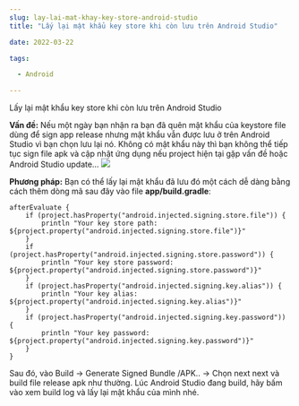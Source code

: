 ```yaml
--- 
slug: lay-lai-mat-khay-key-store-android-studio
title: "Lấy lại mật khẩu key store khi còn lưu trên Android Studio"

date: 2022-03-22

tags: 

  - Android

---
```



Lấy lại mật khẩu key store khi còn lưu trên Android Studio

**Vấn đề:**
Nếu một ngày bạn nhận ra bạn đã quên mật khẩu của keystore file dùng để sign app release nhưng mật khẩu vẫn được lưu ở trên Android Studio vì bạn chọn lưu lại nó. Không có mật khẩu này thì bạn không thể tiếp tục sign file apk và cập nhật ứng dụng nếu project hiện tại gặp vấn đề hoặc Android Studio update…
![](image.png)


**Phương pháp:** 
Bạn có thể lấy lại mật khẩu đã lưu đó một cách dễ dàng bằng cách thêm dòng mã sau đây vào file **app/build.gradle**:

```
afterEvaluate {
    if (project.hasProperty("android.injected.signing.store.file")) {
        println "Your key store path: ${project.property("android.injected.signing.store.file")}"
    }
    if (project.hasProperty("android.injected.signing.store.password")) {
        println "Your key store password: ${project.property("android.injected.signing.store.password")}"
    }
    if (project.hasProperty("android.injected.signing.key.alias")) {
        println "Your key alias: ${project.property("android.injected.signing.key.alias")}"
    }
    if (project.hasProperty("android.injected.signing.key.password")) {
        println "Your key password: ${project.property("android.injected.signing.key.password")}"
    }
}

```

Sau đó, vào Build -> Generate Signed Bundle /APK.. -> Chọn next next và build file release apk như thường.
Lúc Android Studio đang build, hãy bấm vào xem build log và lấy lại mật khẩu của mình nhé. 




